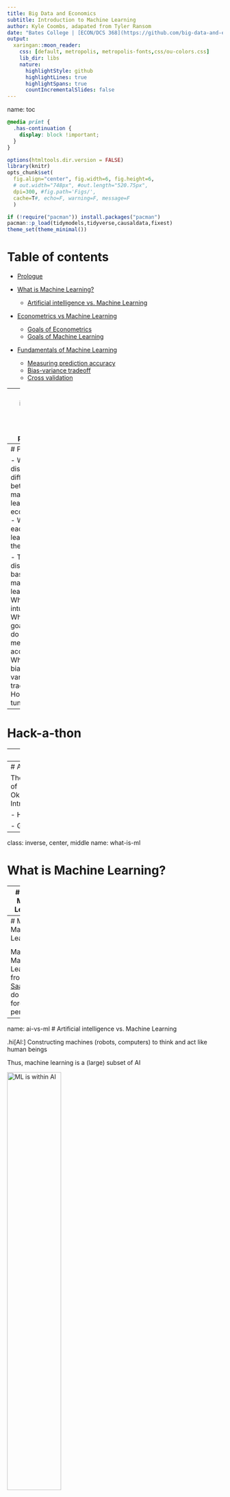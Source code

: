 ```yaml
---
title: Big Data and Economics
subtitle: Introduction to Machine Learning
author: Kyle Coombs, adapated from Tyler Ransom
date: "Bates College | [ECON/DCS 368](https://github.com/big-data-and-economics)"
output:
  xaringan::moon_reader:
    css: [default, metropolis, metropolis-fonts,css/ou-colors.css] 
    lib_dir: libs
    nature:
      highlightStyle: github
      highlightLines: true
      highlightSpans: true
      countIncrementalSlides: false
---
```

name: toc

```css
@media print {
  .has-continuation {
    display: block !important;
  }
}
```

```r
options(htmltools.dir.version = FALSE)
library(knitr)
opts_chunk$set(
  fig.align="center", fig.width=6, fig.height=6, 
  # out.width="748px", #out.length="520.75px",
  dpi=300, #fig.path='Figs/',
  cache=T#, echo=F, warning=F, message=F
  )

if (!require("pacman")) install.packages("pacman")
pacman::p_load(tidymodels,tidyverse,causaldata,fixest)
theme_set(theme_minimal())
```

# Table of contents

- [Prologue](#prologue)

- [What is Machine Learning?](#what-is-ml)
  - [Artificial intelligence vs. Machine Learning](#ai-vs-ml)

- [Econometrics vs Machine Learning](#econometrics-vs-ml)
  - [Goals of Econometrics](#goals-of-econometrics)
  - [Goals of Machine Learning](#goals-of-machine-learning)
  
- [Fundamentals of Machine Learning](#fundamentals-of-ml)
  - [Measuring prediction accuracy](#measuring-prediction-accuracy)
  - [Bias-variance tradeoff](#bias-variance-tradeoff)
  - [Cross validation](#cross-validation)

---
class: inverse, center, middle
name: prologue 

# Prologue

---
# Prologue

- We'll discuss the differences between machine learning and econometrics
  - What can each camp learn from the other?

- Today we'll discuss the basics of machine learning
  - What is the intuition?
  - What are the goals? How do we measure accuracy?
  - What is the bias-variance tradeoff?
  - How do we tune models?

---
# Hack-a-thon

---
# Questions

---
# Attribution

These slides are largely adapted from [Tyler Ransom's graduate course at the University of Oklahoma])https://raw.githack.com/tyleransom/DScourseS23/master/LectureNotes/19-Intro-ML/19slides.html#1

- He gets more into the weeds than I do here

- Give it a look if you think this stuff is cool!

---
class: inverse, center, middle
name: what-is-ml

# What is Machine Learning?

---
# What is Machine Learning?

.hi[ML:] Allowing computers to learn for themselves without being explicitly programmed

* .hi[USPS:] Computers read handwritten addresses and sort mail accordingly
* .hi[Google:] AlphaGo, AlphaZero (computers that are world-class chess, go players)
* .hi[Apple/Amazon/Microsoft:] Siri, Alexa, Cortana voice assistants understand speech
* .hi[Facebook:] automatically finds and tags faces in a photo

In each of the above examples, the machine is "learning" to do something only humans had previously been able to do

Put differently, the machine was not programmed to read numbers or recognize voices -- it was given a bunch of examples of numbers and human voices and came up with a way to predict what's a number or a voice and what isn't

---
# Map of Machine Learning

<div align="center">
<img src="imgs/mksaad_ml_models.jpg" alt='Map of Machine Learning from Motaz Saad' width='50%' height='50%'>
</div>

Map of Machine Learning from [Motaz Saad](https://mksaad.wordpress.com/2019/12/07/the-map-of-the-machine-learning-world/). We'll do trees, forests, and penalization!

---
name: ai-vs-ml
# Artificial intelligence vs. Machine Learning

.hi[AI:] Constructing machines (robots, computers) to think and act like human beings

Thus, machine learning is a (large) subset of AI

<div align="center">
<img src="imgs/mksaad_ai_to_ml.jpg" alt='ML is within AI' width='50%' height='50%'>
</div>

Map of AI to Machine Learning from [Motaz Saad](https://mksaad.wordpress.com/2019/12/07/the-map-of-the-machine-learning-world/). 

---
class: inverse, center, middle
name: econometrics-vs-ml

# Econometrics vs. Machine Learning

---

# Econometrics vs. Machine Learning

* .hi[Econometrics] is all about understanding the causal relationship between a policy variable $x$ and an outcome $y$

* .hi[Machine Learning] is all about maximizing out-of-sample prediction

* .hi[Econometrics] is all about finding $\hat{\beta}$

* .hi[Machine Learning] is all about finding $\hat{y}$


---
# Important questions

- How we can combine the tools of economic theory, econometrics, and ML to build better empirical economic models?

    - Answers come from various lectures given by [Susan Athey](https://www.gsb.stanford.edu/faculty-research/faculty/susan-athey), who is an economics professor at Stanford and who is the foremost expert in these matters 
    
    - A nice podcast on the topic is available [here (11/16/2012 episode)](https://itunes.apple.com/us/podcast/uw-cse-colloquia-university-washington-computer-science/id431501588?mt=2&i=1000124767619)

- In what ways do econometrics and machine learning differ? 

    - It helps to lay out exactly what the strengths of limitations of each approach is, so that we know what the comparative advantage is of each

---
name: goals-of-econometrics
# Goal of econometrics

The goal of econometrics is to make counterfactual predictions:

- What *would happen* to a child's test scores if she were assigned to a smaller class?

- What *would happen* to a child's lifetime earnings if she were moved to a higher mobility neighborhood? 

- What *would happen* to labor supply if the earned income tax credit were increased?

- Knowing the counterfactual requires being able to measure a .hi[causal effect]

    - i.e. "the goal of econometrics is to find $\hat{\beta}$" where here we mean $\hat{\beta}$ to be the causal impact of $X$ on $y$
    
- Being able to measure a causal effect requires making assumptions. That's what economics is all about!

---
# Primary statistical concern of 'metrics

- A primary _statistical_ concern of econometrics is sampling error

    - In other words, the goal is to quantify the uncertainty around $\hat{\beta}$ due to randomness in the sampling of the population 
    
    - This is the infamous standard error that econometricians obsess over

- One wild thing about econometrics is that there is (almost) no formal attention paid to model misspecification error! 

    - The functional form and specification of the model are assumed to be 100% correct, such that the only error that remains is the sampling error
    
    - Sampling error is what generates the standard errors that we use in our hypothesis testing

---
name: goals-of-ml
# Goal of machine learning

- In contrast, the goal of machine learning is to come up with the best possible out-of-sample prediction 

    - Or the primary concern of machine learning being $\hat{y}$

- To get this prediction, a lot of effort is spent on validating many possible models

- However, if the world changes in a fundamental way, the trained predictive model is no longer useful!


---
# Primary statistical concern of ML

- The primary statistical concern of machine learning is model misspecification error 

- The goal is to make sure that the best prediction is had by tuning and validating many different kinds of models 

- This is what machine learning practitioners obsess about
  
- Concepts:

  - .hi[regularization] (i.e. penalizing overly complex models)
  - .hi[prediction accuracy] (i.e. how well does the model predict out-of-sample)
  - the .hi[bias-variance tradeoff] (i.e. the tradeoff between overly simple and overly complex models)
  - .hi[cross-validation] (i.e. tuning parameters to maximize out-of-sample fit)

---
# 'metrics and ML can learn from each other

| Econometrics                                                 | Machine Learning |
|--------------------------------------------------------------|------------------|
| Less emphasis on standard errors, more emphasis on model misspecification and model selection | Find ways to obtain causal estimates from observational data that still predict well out-of-sample |
| Do more model validation (e.g. [Delavande and Zafar, 2019](https://www.journals.uchicago.edu/doi/abs/10.1086/701808))    | Figure out how to implement methods like instrumental variables in machine learning models |
| Use more types of data   | (e.g. better click prediction leveraging quasi-experimental or experimental data) |
| Test assumptions that come baked-in to models                |  |

(Each cell is what the one field can learn from the other)

---
# Machine learning methods in economics

- .hi[Decision trees]: which variables give me the best prediction?
  - .hi[Random Forests]: (roughly) aggregate your trees to get better predictions
  - Example: [Kleinberg et al. (2018)](https://academic.oup.com/qje/article-abstract/133/1/237/4095198) use trees + qausirandom assignment of judges to predict optimal bail decisions that minimize crime to assess "mistakes" by judges

- .hi[Causal Forests]: split the sample to see how varied the causal effects of a treatment are?
  - Extension of random forests to causal inference
  - Sometimes leverages .hi[bootstrapping]
  - Example: [Jon Davis and Sara Heller (2017)](https://www.aeaweb.org/articles?id=10.1257/aer.p20171000) estimate how treatment effects vary for at-risk youth in a summer job program

- .hi[Regression penalization]: which of all these variables do I put in my regression?
  - .hi[LASSO:] penalizes the sum of the absolute values of coefficients in model
  - .hi[Ridge:] penalizes the sum of the squared values of coefficients in model
  - Example: [Derenoncourt (2022)](https://pubs.aeaweb.org/doi/pdfplus/10.1257/aer.20200002) predicts historical Black migration patterns to estimate the effect of the Great Migration on upward mobility in black communities

---
class: inverse, center, middle
name: fundamentals-of-ml

# Fundamentals of Machine Learning

---
# Objective of Machine Learning
The fundamental objective is to maximize out-of-sample "fit"

* But how is this possible given that -- by definition -- we don't see what's not in our sample?

* The solution is to choose functions that predict well in-sample, but penalize them from being too complex

* .hi[Regularization] is the tool by which in-sample fit is penalized, i.e. regularization prevents overly complex functions

* .hi[Overfitting] is when we put too much emphasis on in-sample fit, leading us to make poor out-of-sample fit

---
# Not the objective of ML

<div align="center">
<img src="imgs/xkcd_ml_system.png" alt='' width='50%' height='50%'>
</div>

Taken from the always poignant [XKCD](https://xkcd.com/1838/). Sometimes it's hard to tell what's going on inside the black box!


---
# Elements of Machine Learning

1. Loss function (this is how one measures how well a particular algorithm predicts in- or out-of-sample)
2. Algorithm (a way to generate prediction rules in-sample that can generate to out-of-sample)
3. Training data (the sample on which the algorithm estimates)
4. Validation data (the sample on which algorithm tuning occurs)
5. Test data (the "out-of-sample" data which is used to measure predictive power on unseen cases)

The algorithm typically comes with .hi[tuning parameters] which are ways to regularize the in-sample fit

.hi[Cross-validation] is how tuning parameters are chosen

---
# Typical ML workflow

1. Split a dataset into a train and test set or training, validation, and test set
  - Do not touch the "test" or "holdout" data until the very end of analysis

2. Train a model on the training set

3. Validate the model on the validation set based by measuring the prediction accuracy
  - Ideally you find ways to cross-validate

4. Tune model parameters to minimize some "loss" function on the validation set
  - Could be to minimize out-of-sample MSE, in-sample MSE, or a mix

5. Take the best model and make predictions using the test data

Lots of little deviations to the above! 

---
# Example

* Suppose you want to predict a person's earnings using Current Population Survey data

* You have a large number of relevant variables

* What would you do?

    * You would also want to have a model that you can estimate
    
    * You probably want to have a model that can detect non-linear relationships (like a USPS handwriting reader)
    
    * And a model that will predict well out-of-sample

```r
data('cps_mixtape')
cps_mixtape <- cps_mixtape %>% mutate(id=row_number()) %>% dplyr::relocate(id) 
head(cps_mixtape,5)
```

---
# Test vs. Train

```r
set.seed(1)
cps_split <- rsample::initial_split(cps_mixtape, prop = 0.5)
cps_train <- rsample::training(cps_split)
cps_test <- rsample::testing(cps_split)
```

* Above I split the sample into a training and test set using syntax from **rsample**

* The training set is used to estimate the model

* The test set is used to see how well the model predicts out-of-sample

* All these functions do is create two random subsamples and reskins them

---
# Option 1: separate dummies for people

```r
dummies <- feols(re74 ~ 0 | id, data = cps_train)
cps_train<-mutate(cps_train,
    pred_re74_fe = predict(dummies, newdata = cps_train), # predict earnings
    resid_re74_fe= residuals(dummies, newdata = cps_train)) %>% 
  dplyr::select(id,educ,re74,pred_re74_fe,resid_re74_fe) 
head(cps_train)
```

* What you get is a separate adulthood earnings prediction for every single person
  * Perfect in-sample prediction! 

---
# Option 1: new person from test?

```r
cps_test <- mutate(cps_test,
    pred_re74_fe=predict(dummies,newdata=cps_test),
    resid_re74_fe=re74-pred_re74_fe) %>%
  dplyr::select(id,educ,re74,pred_re74_fe,resid_re74_fe) 
head(cps_test,5)
```

* But what to do when given a new person that's not in the sample?

* This prediction will have horrible out-of-sample fit, even though it has perfect in-sample fit

* This is a classic case of .hi[overfitting]

* We say that this predictionton has .hi[high variance] (i.e. the algorithm thinks random noise is something that is important to the model)

---
# Option 2: as a function of education

* Let's use education (highest grade completed) as a predictor

```r
education <- feols(re74 ~ educ, data = cps_train)
cps_train <- mutate(cps_train,
    pred_re74_educ = predict(education, newdata = cps_train),
    resid_re75_educ=residuals(education,newdata = cps_train)) %>% 
  dplyr::select(id,re74,educ,pred_re74_fe,pred_re74_educ) 
head(cps_train)
```

* The in sample fit is pretty bad -- it returns the average earnings for a person of a given education level

---
# Option 2: add a new person

But if we add a new person, then it can make a prediction, just inaccurately

```r
cps_test <- mutate(cps_test,
    pred_re74_educ = predict(education, newdata = cps_test),
      resid_re75_educ=residuals(education,newdata = cps_test)) %>% 
  dplyr::select(id,educ,re74,educ,pred_re74_fe,pred_re74_educ) 
head(cps_test) 
```

* Out of sample it can return a value, but it is way off

* This algorithm will result in .hi[underfitting] because the functional form and variables used for prediction are too simple

* We say that this prediction has .hi[high bias] (i.e. the algorithm does not think enough variation is important to the model)

---
name: bias-variance-tradeoff
# Bias-variance tradeoff

The .hi[bias-variance tradeoff] refers to the fact that we need to find a model that is complex enough to generalize to new datasets, but is simple enough that it doesn't "hallucinate" random noise as being important

The way to optimally trade off bias and variance is via .hi[regularization]

---
# Visualizing the bias-variance tradeoff

The following graphic from p. 194 of Hastie, Tsibshirani, and Friedman's *Elements of Statistical Learning* illustrates this tradeoff:

.center[
```r
knitr::include_graphics("imgs/biasVarianceHTFp194.png")
```
]

---
name: measuring-prediction-accuracy
# Prediction accuracy of continuous $y$

\begin{align*}
\text{Mean Squared Error (MSE)} &= \frac{1}{N}\sum_i (y_i - \hat{y}_i)^2 \\
\text{Root Mean Squared Error (RMSE)} &= \sqrt{\frac{1}{N}\sum_i (y_i - \hat{y}_i)^2} \\
\text{Mean Absolute Error (MAE)} &= \frac{1}{N}\sum_i \left|y_i - \hat{y}_i\right|
\end{align*}
where $N$ is the sample size

```r
bind_rows(list('In/Train'=cps_train, 'Out/Test'=cps_test),.id='sample') %>%
  group_by(sample) %>%
  summarise(`MSE Fixed Effect` = mean((re74 - pred_re74_fe)^2),
    `MSE Education` = mean((re74 - pred_re74_educ)^2),
    `Root MSE Fixed Effect` = sqrt(`MSE Fixed Effect`),
    `Root MSE Education` = sqrt(`MSE Education`)) %>%
  knitr::kable(digits=2,format.args=list(big.mark=","))
```

---
# Prediction accuracy of binary $y$

The .hi[confusion matrix] which compares how often $y$ and $\hat{y}$ align (i.e. for what fraction of cases $\hat{y} = 0$ when $y = 0$)

|   |  $\hat{y}$ |   | 
|--|--|--|
|  $y$ |  0 |  1 | 
|  0 |  True negative |  False positive | 
|  1 |  False negative |  True positive | 

Where are Type I and Type II errors in a confusion matrix?

--
- .hi[Type I error]: false positive (i.e. $\hat{y} = 1$ when $y = 0$)
- .hi[Type II error]: false negative (i.e. $\hat{y} = 0$ when $y = 1$)

The three most commonly used quantities that are computed from the confusion matrix are:

1. .hi[sensitivity or recall:] fraction of $y = 1$ have $\hat{y} = 1$ ? (What is the true positive rate?)
2. .hi[specificity:] fraction of $y = 0$ have $\hat{y} = 0$ ? (What is the true negative rate?)
3. .hi[precision:] fraction of $\hat{y} = 1$ have $y = 1$ ? (What is the rate at which positive predictions are true?)

The goal is to trade off Type I and Type II errors in classification<sup>1</sup>

.footnote[<sup>1</sup> The most common way to quantify this tradeoff is $F1$ score. Check Tyler Ransom's slides for more on different metrics in the confusion matrix.]
---
# Why use the confusion matrix?

- We do not want to "game" our accuracy measure by always predicting "negative" (or always predicting "positive")

- Consider the case of classifying emails as "spam" or "ham"
  
  - There are few "spam" messages relative to "ham" messages
  
  - If only 1% of messages are spam, we don't want to say an algorithm is superior if it always predicts "ham" correctly, but does not pin down the 1% of spam<sup>2</sup>

.footnote[<sup>2</sup> The F1 measure attempts to quantify the tradeoff between Type I and Type II errors (false negatives and false positives) that would be rampant if we were to always predict "ham" in the email example.]

---
name: cross-validation
# Cross validation

How do we decide what level of complexity our algorithm should be, especially when we can't see out-of-sample?

The answer is we choose values of the .hi[tuning parameters] that maximize out-of-sample prediction 

For example:

- .hi[Decision Trees]: the maximum depth of the tree or the min. number of observations within leaves

- .hi[Random Forests]: the same as decision trees plus the number of trees (bootstrap samples) in the forest

- .hi[Regression penalization]: the $\lambda$ that comes in front of LASSO, Ridge, and elastic net regularization

- There are many, many more!

---
# Splitting the sample
To peform cross-validation, one needs to split the sample. There are differing opinions:

Camp A ("Holdout")


1. Training data (~70%)
1. Test ("holdout") data (~30%)

Camp B ("Cross-validation")


1. Training data (~60%)
1. Validation data (~20%)
1. Test data (~20%)

Sample is split randomly to how it was generated (e.g. if it's panel data, sample *units*, not observations)

It is ideal to follow the "Cross-validation" camp, but in cases where you don't have many observations (training examples), you may have to go the "Holdout" route.

---
# Test/train/hold-out in Kleinberg et al.

```r
knitr::include_graphics("imgs/test_vs_train_kleinberg.png")
```

This shows the way the New York City data were randomly partitioned to do ML predictions of optimal bail decisions using data of judicial decisions in New York City. Source: Kleinberg et al. (2019) "Human Decisions and Machine Predictions"

---
# k-fold cross-validation

- To avoid overfitting one particular sample, it is usually better to do the cross validation multiple times. 

- To do so, we take the 80% training-plus-validation sample and randomly divide it into the 60/20 components k number of times. Typically k is between 3 and 10. (See graphic below)

.center[
```r
knitr::include_graphics("imgs/k-foldCV.png")
```
]

---
# Try a demo from ISLR

- Navigate to this website based on activities in [Introduction to Statistical Learning](https://emilhvitfeldt.github.io/ISLR-tidymodels-labs/08-tree-based-methods.html#fitting-regression-trees)

- The demo will help you work through how to use `tidymodels` to estimate different types of decision trees

- Some of it will be beyond what we covered
  - This is okay
  - You can still learn from trying it out

- You'll need to install the packages at the top of the demo before you can load them in (as always)

- The first example uses the Carseats data, which is a simulated dataset of sales of child car seats at 400 different stores

- Questions:
  - There's no data dictionary provided in the lab -- how could you find the data dictionary?
  - Go to it and read up on the variables -- any odd ones? (Note: One is old and has some unfortunate language)

---
class: inverse, center, middle

# Next lecture: Decision Trees and Judicial Decisions
<html><div style='float:left'></div><hr color='#EB811B' size=1px width=796px></html>

```r
infile=knitr::current_input() %>% str_replace(".Rmd", ".html")
#infile = list.files(pattern = '.html')
pagedown::chrome_print(input = infile, timeout = 100)
print(infile)
```




